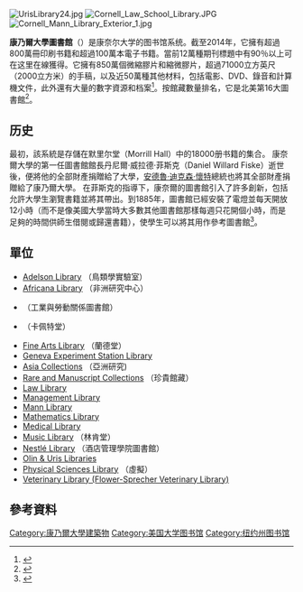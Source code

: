 {{noteTA
|G1=教育與研究
|1=zh-cn:康奈尔; zh-tw:康乃爾;
}}
{{Expand language|1=en|time=2020-09-08T02:32:05+00:00}}
[[File:UrisLibrary24.jpg|right]]
[[File:Cornell_Law_School_Library.JPG|right]] 
[[File:Cornell_Mann_Library_Exterior_1.jpg|thumb]]

'''康乃爾大學圖書館'''（{{lang-en|Cornell University Library}}）是康奈尔大学的图书馆系统。截至2014年，它擁有超過800萬冊印刷书籍和超過100萬本電子书籍。當前12萬種期刊標題中有90％以上可在这里在線獲得。它擁有850萬個微縮膠片和縮微膠片，超過71000立方英尺（2000立方米）的手稿，以及近50萬種其他材料，包括電影、DVD、錄音和計算機文件，此外還有大量的數字資源和档案<ref>{{cite web|url=http://www.library.cornell.edu/aboutus/collections/strength|title=Collections - Cornell University Library|website=www.library.cornell.edu|accessdate=2020-09-07|archive-date=2014-07-01|archive-url=https://web.archive.org/web/20140701095051/http://www.library.cornell.edu/aboutus/collections/strength|dead-url=no}}</ref>。按館藏數量排名，它是北美第16大圖書館<ref>{{cite web|url=http://www.ala.org/ala/professionalresources/libfactsheets/alalibraryfactsheet22.cfm|title=The Nation's Largest Libraries: A Listing By Volumes Held|last=admin|date=2006-07-07|publisher=|accessdate=2020-09-07|archive-date=2011-08-24|archive-url=https://www.webcitation.org/61B7zRYnP?url=http://www.ala.org/ala/professionalresources/libfactsheets/alalibraryfactsheet22.cfm|dead-url=no}}</ref>。

==历史==
最初，該系統是存儲在默里尔堂（Morrill Hall）中的18000册书籍的集合。 康奈爾大學的第一任圖書館館長丹尼爾·威拉德·菲斯克（Daniel Willard Fiske）逝世後，便將他的全部財產捐贈給了大學，[[安德鲁·迪克森·怀特|安德魯·迪克森·懷特]]總統也將其全部財產捐贈給了康乃爾大學。 在菲斯克的指導下，康奈爾的圖書館引入了許多創新，包括允許大學生瀏覽書籍並將其帶出。到1885年，圖書館已經安裝了電燈並每天開放12小時（而不是像美國大學當時大多數其他圖書館那樣每週只花開個小時，而是足夠的時間供師生借閱或歸還書籍），使學生可以將其用作參考圖書館<ref>{{cite web|url=http://ezramagazine.cornell.edu/FALL12/cover.html|title=The library that never sleeps|publisher=Ezra magazine, Cornell University|accessdate=2015-03-04|archive-date=2013-09-06|archive-url=https://web.archive.org/web/20130906060902/http://ezramagazine.cornell.edu/FALL12/cover.html|dead-url=no}}</ref>。

==單位==
*[http://www.birds.cornell.edu/Adelson Adelson Library] {{Wayback|url=http://www.birds.cornell.edu/Adelson |date=20111014095754 }}（鳥類學實驗室）
*[http://africana.library.cornell.edu/ Africana Library] {{Wayback|url=http://africana.library.cornell.edu/ |date=20150117170132 }}（非洲研究中心）
*{{tsl|en|Catherwood Library}}（工業與勞動關係圖書館）
*{{tsl|en|Cornell Engineering Library}}（卡佩特堂）
*[http://finearts.library.cornell.edu/ Fine Arts Library] {{Wayback|url=http://finearts.library.cornell.edu/ |date=20211117183954 }} （蘭德堂）
*[https://lee.library.cornell.edu/ Geneva Experiment Station Library] {{Wayback|url=https://lee.library.cornell.edu/ |date=20160617121833 }}
*[http://asia.library.cornell.edu/ac Asia Collections] {{Wayback|url=http://asia.library.cornell.edu/ac |date=20100126141201 }}（亞洲研究)
* [http://rmc.library.cornell.edu/ Rare and Manuscript Collections] {{Wayback|url=http://rmc.library.cornell.edu/ |date=20151115030222 }}（珍貴館藏）
*[http://library.lawschool.cornell.edu Law Library] {{Wayback|url=http://library.lawschool.cornell.edu/ |date=20120602133726 }}
*[http://johnson.library.cornell.edu/ Management Library] {{Wayback|url=http://johnson.library.cornell.edu/ |date=20220220153658 }} 
*[http://www.mannlib.cornell.edu Mann Library] {{Wayback|url=http://www.mannlib.cornell.edu/ |date=20100819022849 }}
*[http://mathematics.library.cornell.edu/ Mathematics Library] {{Wayback|url=http://mathematics.library.cornell.edu/ |date=20220107231704 }} 
*[http://library.med.cornell.edu Medical Library] {{Wayback|url=http://library.med.cornell.edu/ |date=20160916120225 }} 
*[http://www.library.cornell.edu/music Music Library] {{Wayback|url=http://www.library.cornell.edu/music |date=20220120145337 }}（林肯堂）
*[http://www.nestlelib.cornell.edu Nestlé Library] {{Wayback|url=http://www.nestlelib.cornell.edu/ |date=20071009191007 }} （酒店管理學院圖書館）
*[http://www.library.cornell.edu/olinuris Olin & Uris Libraries] {{Wayback|url=http://www.library.cornell.edu/olinuris |date=20100925233253 }}
*[http://physicalsciences.library.cornell.edu/ Physical Sciences Library] {{Wayback|url=http://physicalsciences.library.cornell.edu/ |date=20220121165026 }}（虛擬）
*[http://www.vet.cornell.edu/library Veterinary Library (Flower-Sprecher Veterinary Library)] {{Wayback|url=http://www.vet.cornell.edu/library |date=20180123110447 }}

==參考資料==
{{reflist|2}}
{{coord|42.44703|N|76.48480|W|source:placeopedia|display=title}}
{{康奈爾大學}}

[[Category:康乃爾大學建築物|Category:康乃爾大學建築物]]
[[Category:美国大学图书馆|Category:美国大学图书馆]]
[[Category:纽约州图书馆|Category:纽约州图书馆]]